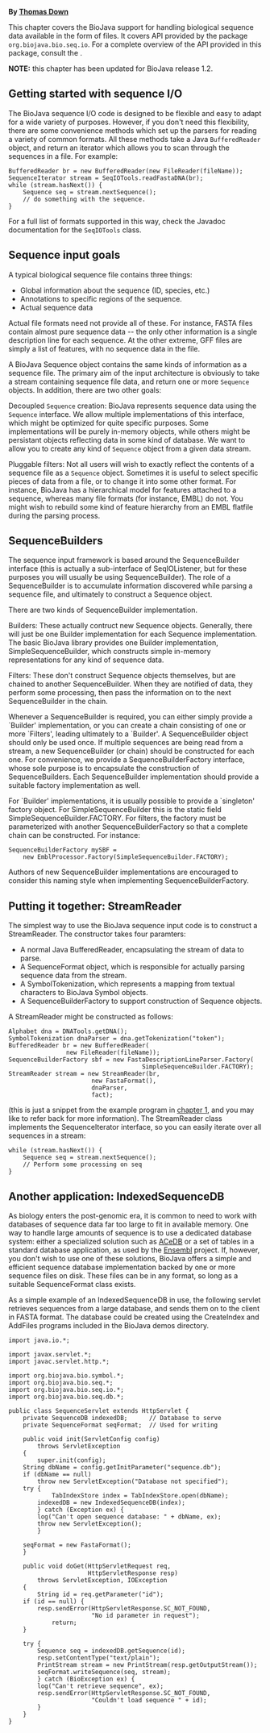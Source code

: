 '''By [mailto:td2@sanger.ac.uk Thomas Down]'''

This chapter covers the BioJava support for handling biological sequence data available in the form of files. It covers API provided by the package <code>org.biojava.bio.seq.io</code>. For a complete overview of the API provided in this package, consult the {{JavaDoc:Documentation}}. 


'''NOTE:''' this chapter has been updated for BioJava release 1.2. 

== Getting started with sequence I/O ==

The BioJava sequence I/O code is designed to be flexible and easy to adapt for a wide variety of purposes. However, if you don't need this flexibility, there are some convenience methods which set up the parsers for reading a variety of common formats. All these methods take a Java <code>BufferedReader</code> object, and return an iterator which allows you to scan through the sequences in a file. For example: 

<pre>BufferedReader br = new BufferedReader(new FileReader(fileName));
SequenceIterator stream = SeqIOTools.readFastaDNA(br);
while (stream.hasNext()) {
    Sequence seq = stream.nextSequence();
    // do something with the sequence.
}</pre>

For a full list of formats supported in this way, check the Javadoc documentation for the <code>SeqIOTools</code> class.

== Sequence input goals ==

A typical biological sequence file contains three things: 

* Global information about the sequence (ID, species, etc.) 
* Annotations to specific regions of the sequence. 
* Actual sequence data 

Actual file formats need not provide all of these. For instance, FASTA files contain almost pure sequence data -- the only other information is a single description line for each sequence. At the other extreme, GFF files are simply a list of features, with no sequence data in the file. 

A BioJava Sequence object contains the same kinds of information as a sequence file. The primary aim of the input architecture is obviously to take a stream containing sequence file data, and return one or more <code>Sequence</code> objects. In addition, there are two other goals: 

; Decoupled <code>Sequence</code> creation: BioJava represents sequence data using the <code>Sequence</code> interface. We allow multiple implementations of this interface, which might be optimized for quite specific purposes. Some implementations will be purely in-memory objects, while others might be persistant objects reflecting data in some kind of database. We want to allow you to create any kind of <code>Sequence</code> object from a given data stream.

; Pluggable filters: Not all users will wish to exactly reflect the contents of a sequence file as a <code>Sequence</code> object. Sometimes it is useful to select specific pieces of data from a file, or to change it into some other format. For instance, BioJava has a hierarchical model for features attached to a sequence, whereas many file formats (for instance, EMBL) do not. You might wish to rebuild some kind of feature hierarchy from an EMBL flatfile during the parsing process.

== SequenceBuilders ==

The sequence input framework is based around the SequenceBuilder interface (this is actually a sub-interface of SeqIOListener, but for these purposes you will usually be using SequenceBuilder). The role of a SequenceBuilder is to accumulate information discovered while parsing a sequence file, and ultimately to construct a Sequence object. 

There are two kinds of SequenceBuilder implementation. 

; Builders: These actually contruct new Sequence objects. Generally, there will just be one Builder implementation for each Sequence implementation. The basic BioJava library provides one Builder implementation, SimpleSequenceBuilder, which constructs simple in-memory representations for any kind of sequence data.

; Filters: These don't construct Sequence objects themselves, but are chained to another SequenceBuilder. When they are notified of data, they perform some processing, then pass the information on to the next SequenceBuilder in the chain. 
Whenever a SequenceBuilder is required, you can either simply provide a `Builder' implementation, or you can create a chain consisting of one or more `Filters', leading ultimately to a `Builder'. 
A SequenceBuilder object should only be used once. If multiple sequences are being read from a stream, a new SequenceBuilder (or chain) should be constructed for each one. For convenience, we provide a SequenceBuilderFactory interface, whose sole purpose is to encapsulate the construction of SequenceBuilders. Each SequenceBuilder implementation should provide a suitable factory implementation as well. 

For `Builder' implementations, it is usually possible to provide a `singleton' factory object. For SimpleSequenceBuilder this is the static field SimpleSequenceBuilder.FACTORY. For filters, the factory must be parameterized with another SequenceBuilderFactory so that a complete chain can be constructed. For instance: 

<pre>SequenceBuilderFactory mySBF = 
    new EmblProcessor.Factory(SimpleSequenceBuilder.FACTORY);</pre>

Authors of new SequenceBuilder implementations are encouraged to consider this naming style when implementing SequenceBuilderFactory. 

== Putting it together: StreamReader ==

The simplest way to use the BioJava sequence input code is to construct a StreamReader. The constructor takes four paramters: 

* A normal Java BufferedReader, encapsulating the stream of data to parse. 
* A SequenceFormat object, which is responsible for actually parsing sequence data from the stream. 
* A SymbolTokenization, which represents a mapping from textual characters to BioJava Symbol objects. 
* A SequenceBuilderFactory to support construction of Sequence objects. 

A StreamReader might be constructed as follows: 

<pre>Alphabet dna = DNATools.getDNA();
SymbolTokenization dnaParser = dna.getTokenization("token");
BufferedReader br = new BufferedReader(
		        new FileReader(fileName));
SequenceBuilderFactory sbf = new FastaDescriptionLineParser.Factory(
                                     SimpleSequenceBuilder.FACTORY);
StreamReader stream = new StreamReader(br,
				       new FastaFormat(),
				       dnaParser,
				       fact);</pre>

(this is just a snippet from the example program in [[BioJava:Tutorial:Symbols and SymbolLists|chapter 1]], and you may like to refer back for more information). 
The StreamReader class implements the SequenceIterator interface, so you can easily iterate over all sequences in a stream: 

<pre>while (stream.hasNext()) {
    Sequence seq = stream.nextSequence();
    // Perform some processing on seq
}</pre>

== Another application: IndexedSequenceDB ==

As biology enters the post-genomic era, it is common to need to work with databases of sequence data far too large to fit in available memory. One way to handle large amounts of sequence is to use a dedicated database system: either a specialized solution such as [http://www.acedb.org/ ACeDB] or a set of tables in a standard database application, as used by the [http://www.ensembl.org/ Ensembl] project. If, however, you don't wish to use one of these solutions, BioJava offers a simple and efficient sequence database implementation backed by one or more sequence files on disk. These files can be in any format, so long as a suitable SequenceFormat class exists. 

As a simple example of an IndexedSequenceDB in use, the following servlet retrieves sequences from a large database, and sends them on to the client in FASTA format. The database could be created using the CreateIndex and AddFiles programs included in the BioJava demos directory. 

<pre>import java.io.*;

import javax.servlet.*;
import javac.servlet.http.*;

import org.biojava.bio.symbol.*;
import org.biojava.bio.seq.*;
import org.biojava.bio.seq.io.*;
import org.biojava.bio.seq.db.*;

public class SequenceServlet extends HttpServlet {
    private SequenceDB indexedDB;      // Database to serve
    private SequenceFormat seqFormat;  // Used for writing

    public void init(ServletConfig config) 
        throws ServletException
    {
        super.init(config);
	String dbName = config.getInitParameter("sequence.db");
	if (dbName == null)
	    throw new ServletException("Database not specified");
	try {
            TabIndexStore index = TabIndexStore.open(dbName);
	    indexedDB = new IndexedSequenceDB(index);
        } catch (Exception ex) {
	    log("Can't open sequence database: " + dbName, ex);
	    throw new ServletException();
        }

	seqFormat = new FastaFormat();
    }

    public void doGet(HttpServletRequest req,
                      HttpServletResponse resp)
        throws ServletException, IOException
    {
        String id = req.getParameter("id");
	if (id == null) {
	    resp.sendError(HttpServletResponse.SC_NOT_FOUND,
	                   "No id parameter in request");
            return;
	}

	try {
	    Sequence seq = indexedDB.getSequence(id);
	    resp.setContentType("text/plain");
	    PrintStream stream = new PrintStream(resp.getOutputStream());
	    seqFormat.writeSequence(seq, stream);
        } catch (BioException ex) {
	    log("Can't retrieve sequence", ex);
	    resp.sendError(HttpServletResponse.SC_NOT_FOUND,
	                   "Couldn't load sequence " + id);
        }
    }
}</pre>

{{Tutorial:Footer}}